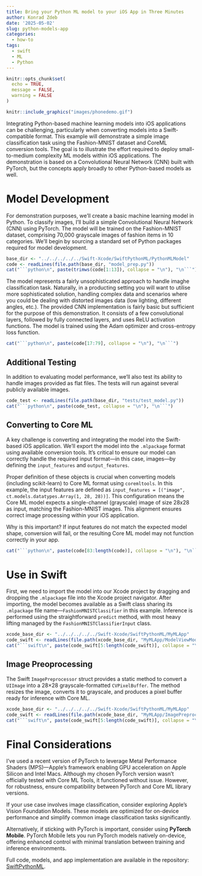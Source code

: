 ```yaml
---
title: Bring your Python ML model to your iOS App in Three Minutes
author: Konrad Zdeb
date: '2025-05-02'
slug: python-models-app
categories:
  - how-to
tags:
  - swift
  - ML
  - Python
---
```


```r
knitr::opts_chunk$set(
  echo = TRUE,
  message = FALSE,
  warning = FALSE
)
```

```r
knitr::include_graphics("images/phonedemo.gif")
```


Integrating Python-based machine learning models into iOS applications can be challenging, particularly when converting models into a Swift-compatible format. This example will demonstrate a simple image classification task using the Fashion-MNIST dataset and CoreML conversion tools. The goal is to illustrate the effort required to deploy small-to-medium complexity ML models within iOS applications. The demonstration is based on a Convolutional Neural Network (CNN) built with PyTorch, but the concepts apply broadly to other Python-based models as well.

# Model Development

For demonstration purposes, we'll create a basic machine learning model in Python. To classify images, I'll build a simple Convolutional Neural Network (CNN) using PyTorch. The model will be trained on the Fashion-MNIST dataset, comprising 70,000 grayscale images of fashion items in 10 categories. We'll begin by sourcing a standard set of Python packages required for model development.

```r
base_dir <- "../../../../../Swift-Xcode/SwiftPythonML/PythonMLModel"
code <- readLines(file.path(base_dir, "model_prep.py"))
cat("```python\n", paste(trimws(code[1:13]), collapse = "\n"), "\n```")
```

The model represents a fairly unsophisticated approach to handle imaghe classification task. Naturally, in a producting setting you will want to utilise more sophisticated solution, handling complex data and scenarios where you could be dealing with distorted images data (low lighting, different angles, etc.). The provided CNN implementation is fairly basic but sufficient for the purpose of this demonstration. It consists of a few convolutional layers, followed by fully connected layers, and uses ReLU activation functions. The model is trained using the Adam optimizer and cross-entropy loss function.

```r
cat("```python\n", paste(code[17:79], collapse = "\n"), "\n```")
```

## Additional Testing
In addition to evaluating model performance, we'll also test its ability to handle images provided as flat files. The tests will run against several publicly available images.

```r
code_test <- readLines(file.path(base_dir, "tests/test_model.py"))
cat("```python\n", paste(code_test, collapse = "\n"), "\n```")
```

## Converting to Core ML

A key challenge is converting and integrating the model into the Swift-based iOS application. We'll export the model into the `.mlpackage` format using available conversion tools. It's critical to ensure our model can correctly handle the required input format—in this case, images—by defining the `input_features` and `output_features`.

Proper definition of these objects is crucial when converting models (including scikit-learn) to Core ML format using `coremltools`. In this example, the input features are defined as `input_features = [("image", ct.models.datatypes.Array(1, 28, 28))]`. This configuration means the Core ML model expects a single-channel (grayscale) image of size 28x28 as input, matching the Fashion-MNIST images. This alignment ensures correct image processing within your iOS application.

Why is this important? If input features do not match the expected model shape, conversion will fail, or the resulting Core ML model may not function correctly in your app.

```r
cat("```python\n", paste(code[83:length(code)], collapse = "\n"), "\n```")
```

# Use in Swift

First, we need to import the model into our Xcode project by dragging and dropping the `.mlpackage` file into the Xcode project navigator. After importing, the model becomes available as a Swift class sharing its `.mlpackage` file name—`FashionMNISTClassifier` in this example. Inference is performed using the straightforward `predict` method, with most heavy lifting managed by the `FashionMNISTClassifierInput` class.

```r
xcode_base_dir <- "../../../../../Swift-Xcode/SwiftPythonML/MyMLApp"
code_swift <- readLines(file.path(xcode_base_dir, "MyMLApp/ModelViewModel.swift")) # nolint: line_length_linter.
cat("```swift\n", paste(code_swift[5:length(code_swift)], collapse = "\n"), "\n```") # nolint: line_length_linter.
```

## Image Preoprocessing
The Swift `ImagePreprocessor` struct provides a static method to convert a `UIImage` into a 28×28 grayscale-formatted `CVPixelBuffer`. The method resizes the image, converts it to grayscale, and produces a pixel buffer ready for inference with Core ML.

```r
xcode_base_dir <- "../../../../../Swift-Xcode/SwiftPythonML/MyMLApp"
code_swift <- readLines(file.path(xcode_base_dir, "MyMLApp/ImagePreprocessor.swift")) # nolint: line_length_linter.
cat("```swift\n", paste(code_swift[5:length(code_swift)], collapse = "\n"), "\n```") # nolint: line_length_linter.
```

# Final Considerations
I've used a recent version of PyTorch to leverage Metal Performance Shaders (MPS)—Apple’s framework enabling GPU acceleration on Apple Silicon and Intel Macs. Although my chosen PyTorch version wasn't officially tested with Core ML Tools, it functioned without issue. However, for robustness, ensure compatibility between PyTorch and Core ML library versions.

If your use case involves image classification, consider exploring Apple’s Vision Foundation Models. These models are optimized for on-device performance and simplify common image classification tasks significantly.

Alternatively, if sticking with PyTorch is important, consider using **PyTorch Mobile**. PyTorch Mobile lets you run PyTorch models natively on-device, offering enhanced control with minimal translation between training and inference environments.

Full code, models, and app implementation are available in the repository: [SwiftPythonML](https://github.com/konradzdeb/SwiftPythonML).